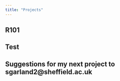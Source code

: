 ---
title: "Projects"
---

## R101

## Test

##  Suggestions for my next project to sgarland2@sheffield.ac.uk
